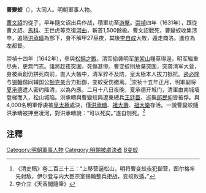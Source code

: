 '''曹變蛟'''（{{bd|？||1642年||catIdx=C}}），大同人。明朝軍事人物。

[[曹文詔|曹文詔]]的從子，早年隨文诏出兵作战，積軍功至[[游擊|游擊]]。[[崇禎|崇禎]]四年（1631年），跟從曹文詔、[[馬科|馬科]]、王世虎等克復[[河曲|河曲]]，斬首1,500餘級。曹文詔戰死，曹變蛟收集溃卒，追隨[[洪承疇|洪承疇]]為部下，身不解甲27昼夜，其後[[李自成|李自成]]大敗，遁走商洛。進位為左都督。

崇禎十四年（1642年），參與[[松錦之戰|松錦之戰]]，清军偷袭明军[[笔架山_(锦州)|笔架山]]糧草得逞，明军辎重尽失，更無鬥志。諸將趁夜突圍，死傷甚慘。曹变蛟則放棄突圍，突袭清军大营，身被兩創仍拼死向前，直入大帳中，清军猝不及防，皇太極本人拔刀抵抗。[[遏必隆|遏必隆]]与[[锡翰|锡翰]]偕同辅国公[[额克亲|额克亲]]合力抵御，变蛟受伤撤离。<ref>《清史稿》卷二百三十三：“上移营逼松山，明将曹变蛟夜犯御营，图尔格率先射敌，伊尔登与内大臣宗室锡翰整兵拒战，变蛟败遁。”</ref>崇祯十五年正月，明軍副将[[夏承德|夏承德]]遣人密约降清，以為內應。二月十八日夜晚，夏承德开城门，清軍由南城墙登梯而入，松山城陷。洪承疇與曹變蛟與遼東總兵[[王廷臣|王廷臣]]、巡撫[[邱民仰|邱民仰]]皆被俘。與4,000名明軍俘虜被[[皇太極|皇太極]]處決，僅[[洪承疇|洪承疇]]、[[祖大壽|祖大壽]]、[[祖大樂|祖大樂]]存活。一說曹變蛟隨洪承疇被押至凌河，對洪承疇說︰“可以死矣。”遂自刎死。<ref>李介立《天香閣隨筆》</ref>

==注釋==
{{reflist}}
{{DEFAULTSORT:C}}
[[Category:明朝軍事人物|Category:明朝軍事人物]]
[[Category:明朝被處決者|Category:明朝被處決者]]
[[Category:曹姓|B变蛟]]